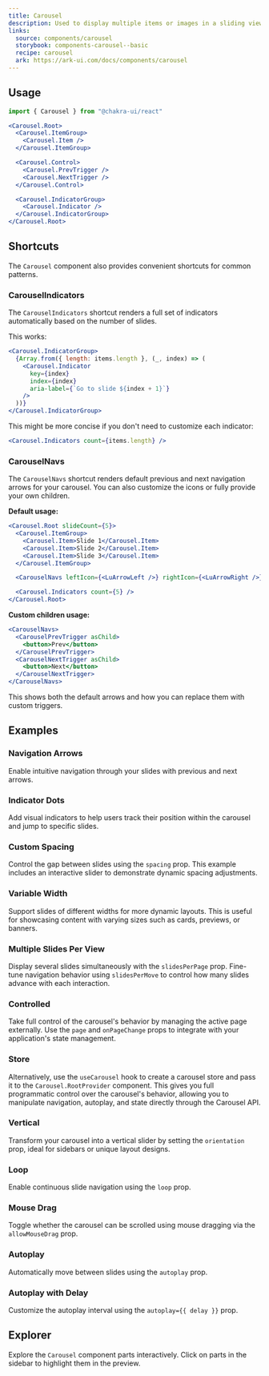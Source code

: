 ```yaml
---
title: Carousel
description: Used to display multiple items or images in a sliding view.
links:
  source: components/carousel
  storybook: components-carousel--basic
  recipe: carousel
  ark: https://ark-ui.com/docs/components/carousel
---
```


<ExampleTabs name="carousel-basic" />

## Usage

```jsx
import { Carousel } from "@chakra-ui/react"
```

```jsx
<Carousel.Root>
  <Carousel.ItemGroup>
    <Carousel.Item />
  </Carousel.ItemGroup>

  <Carousel.Control>
    <Carousel.PrevTrigger />
    <Carousel.NextTrigger />
  </Carousel.Control>

  <Carousel.IndicatorGroup>
    <Carousel.Indicator />
  </Carousel.IndicatorGroup>
</Carousel.Root>
```

## Shortcuts

The `Carousel` component also provides convenient shortcuts for common patterns.

### CarouselIndicators

The `CarouselIndicators` shortcut renders a full set of indicators automatically
based on the number of slides.

This works:

```jsx
<Carousel.IndicatorGroup>
  {Array.from({ length: items.length }, (_, index) => (
    <Carousel.Indicator
      key={index}
      index={index}
      aria-label={`Go to slide ${index + 1}`}
    />
  ))}
</Carousel.IndicatorGroup>
```

This might be more concise if you don't need to customize each indicator:

```jsx
<Carousel.Indicators count={items.length} />
```

### CarouselNavs

The `CarouselNavs` shortcut renders default previous and next navigation arrows
for your carousel. You can also customize the icons or fully provide your own
children.

**Default usage:**

```jsx
<Carousel.Root slideCount={5}>
  <Carousel.ItemGroup>
    <Carousel.Item>Slide 1</Carousel.Item>
    <Carousel.Item>Slide 2</Carousel.Item>
    <Carousel.Item>Slide 3</Carousel.Item>
  </Carousel.ItemGroup>

  <CarouselNavs leftIcon={<LuArrowLeft />} rightIcon={<LuArrowRight />} />

  <Carousel.Indicators count={5} />
</Carousel.Root>
```

**Custom children usage:**

```jsx
<CarouselNavs>
  <CarouselPrevTrigger asChild>
    <button>Prev</button>
  </CarouselPrevTrigger>
  <CarouselNextTrigger asChild>
    <button>Next</button>
  </CarouselNextTrigger>
</CarouselNavs>
```

This shows both the default arrows and how you can replace them with custom
triggers.

## Examples

### Navigation Arrows

Enable intuitive navigation through your slides with previous and next arrows.

<ExampleTabs name="carousel-with-arrows" />

### Indicator Dots

Add visual indicators to help users track their position within the carousel and
jump to specific slides.

<ExampleTabs name="carousel-with-indicators" />

### Custom Spacing

Control the gap between slides using the `spacing` prop. This example includes
an interactive slider to demonstrate dynamic spacing adjustments.

<ExampleTabs name="carousel-spacing" />

### Variable Width

Support slides of different widths for more dynamic layouts. This is useful for
showcasing content with varying sizes such as cards, previews, or banners.

<ExampleTabs name="carousel-with-variable-width" />

### Multiple Slides Per View

Display several slides simultaneously with the `slidesPerPage` prop. Fine-tune
navigation behavior using `slidesPerMove` to control how many slides advance
with each interaction.

<ExampleTabs name="carousel-slides-per-page" />

### Controlled

Take full control of the carousel's behavior by managing the active page
externally. Use the `page` and `onPageChange` props to integrate with your
application's state management.

<ExampleTabs name="carousel-controlled" />

### Store

Alternatively, use the `useCarousel` hook to create a carousel store and pass it
to the `Carousel.RootProvider` component. This gives you full programmatic
control over the carousel's behavior, allowing you to manipulate navigation,
autoplay, and state directly through the Carousel API.

<ExampleTabs name="carousel-with-store" />

### Vertical

Transform your carousel into a vertical slider by setting the `orientation`
prop, ideal for sidebars or unique layout designs.

<ExampleTabs name="carousel-with-orientation" />

### Loop

Enable continuous slide navigation using the `loop` prop.

<ExampleTabs name="carousel-with-loop" />

### Mouse Drag

Toggle whether the carousel can be scrolled using mouse dragging via the
`allowMouseDrag` prop.

<ExampleTabs name="carousel-with-mouse-drag" />

### Autoplay

Automatically move between slides using the `autoplay` prop.

<ExampleTabs name="carousel-with-autoplay" />

### Autoplay with Delay

Customize the autoplay interval using the `autoplay={{ delay }}` prop.

<ExampleTabs name="carousel-with-autoplay-delay" />

## Explorer

Explore the `Carousel` component parts interactively. Click on parts in the
sidebar to highlight them in the preview.

<Explorer name="carousel-basic-explorer" />
